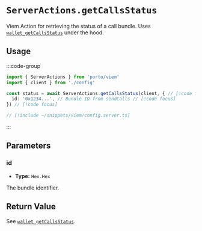 # `ServerActions.getCallsStatus`

Viem Action for retrieving the status of a call bundle. Uses [`wallet_getCallsStatus`](/rpc-server/wallet_getCallsStatus) under the hood.

## Usage

:::code-group

```ts twoslash [example.ts]
import { ServerActions } from 'porto/viem'
import { client } from './config'

const status = await ServerActions.getCallsStatus(client, { // [!code focus]
  id: '0x1234...', // Bundle ID from sendCalls // [!code focus]
}) // [!code focus]
```

```ts twoslash [config.ts] filename="config.ts"
// [!include ~/snippets/viem/config.server.ts]
```

:::

## Parameters

### id

- **Type:** `Hex.Hex`

The bundle identifier.

## Return Value

See [`wallet_getCallsStatus`](/rpc-server/wallet_getCallsStatus#response).
